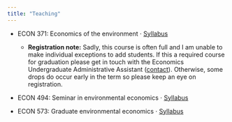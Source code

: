 ```yaml
---
title: "Teaching"
---
```


<!-- TODO: How to refer to static files? -->

- ECON 371: Economics of the environment $\cdot$ [Syllabus](pdf/ECON-371-syllabus-2022.pdf)
  - **Registration note:** Sadly, this course is often full and I am unable to make individual exceptions to add students. If this a required course for graduation please get in touch with the Economics Undergraduate Administrative Assistant ([contact](https://economics.ubc.ca/people/staff/)). Otherwise, some drops do occur early in the term so please keep an eye on registration.
  
- ECON 494: Seminar in environmental economics $\cdot$ [Syllabus](pdf/ECON-494-syllabus-2023.pdf)

- ECON 573: Graduate environmental economics $\cdot$ [Syllabus](pdf/ECON-573-syllabus-2023.pdf)